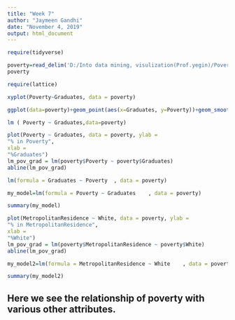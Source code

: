 ---
title: "Week 7"
author: "Jaymeen Gandhi"
date: "November 4, 2019"
output: html_document
---
```{r}
require(tidyverse)
```
```{r}
poverty=read_delim('D:/Into data mining, visulization(Prof.yegin)/Poverty.txt', delim='\t')
poverty

```

```{r}
require(lattice)
```

```{r}
xyplot(Poverty~Graduates, data = poverty)
```

```{r}
ggplot(data=poverty)+geom_point(aes(x=Graduates, y=Poverty))+geom_smooth(method='lm', aes(x=Graduates, y=Poverty) ,fill=NA)
```

```{r}
lm ( Poverty ~ Graduates,data=poverty)
```

```{r}
plot(Poverty ~ Graduates, data = poverty, ylab =
"% in Poverty",
xlab =
"%Graduates")
lm_pov_grad = lm(poverty$Poverty ~ poverty$Graduates)
abline(lm_pov_grad)
```




```{r}
lm(formula = Graduates ~ Poverty  , data = poverty)
```


```{r}
my_model=lm(formula = Poverty ~ Graduates    , data = poverty)
```
```{r}
summary(my_model)
```

```{r}
plot(MetropolitanResidence ~ White, data = poverty, ylab =
"% in MetropolitanResidence",
xlab =
"%White")
lm_pov_grad = lm(poverty$MetropolitanResidence ~ poverty$White)
abline(lm_pov_grad)
```

```{r}
my_model2=lm(formula = MetropolitanResidence ~ White    , data = poverty)
```

```{r}
summary(my_model2)
```

## Here we see the relationship of poverty with various other attributes.